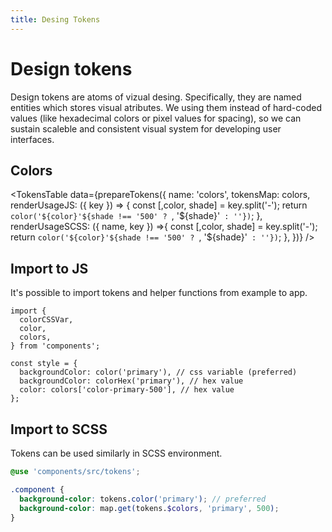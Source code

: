```yaml
---
title: Desing Tokens
---
```



# Design tokens

Design tokens are atoms of vizual desing. Specifically, they are named entities which stores visual atributes. We using them instead of hard-coded values (like hexadecimal colors or pixel values for spacing), so we can sustain scaleble and consistent visual system for developing user interfaces.

## Colors

<TokensTable
  data={prepareTokens({
    name: 'colors',
    tokensMap: colors,
    renderUsageJS: ({ key }) => {
      const [,color, shade] = key.split('-');
      return `color('${color}'${shade !== '500' ? `, '${shade}'` : ''})`;
    },
    renderUsageSCSS: ({ name, key }) =>{
      const [,color, shade] = key.split('-');
      return `color('${color}'${shade !== '500' ? `, '${shade}'` : ''})`;
    },
  })}
/>

## Import to JS

It's possible to import tokens and helper functions from example to app.

```
import {
  colorCSSVar,
  color,
  colors,
} from 'components';

const style = {
  backgroundColor: color('primary'), // css variable (preferred)
  backgroundColor: colorHex('primary'), // hex value
  color: colors['color-primary-500'], // hex value
};
```

## Import to SCSS

Tokens can be used similarly in SCSS environment.

```scss
@use 'components/src/tokens';

.component {
  background-color: tokens.color('primary'); // preferred
  background-color: map.get(tokens.$colors, 'primary', 500);
}
```

